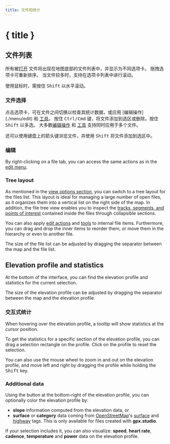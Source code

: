 ```yaml
---
title: 文件和统计
---
```


<script>
</script>

# { title }

## 文件列表

所有被[打开](./menu/file) 文件将出现在地图底部的文件列表中，并显示为不同选项卡。
拖拽选项卡可重新排序。
当文件较多时，支持在选项卡列表中进行滚动。

<DocsNote>

使用鼠标时，需按住 <kbd>Shift</kbd> 以水平滚动。

</DocsNote>

### 文件选择

点击选项卡，可在文件之间切换以检查其统计数据，或应用 [编辑操作] (./menu/edit) 和 [工具](./toolbar)。
按住 <kbd>Ctrl/Cmd</kbd> 键，将文件添加到选区或删除。按住 <kbd>Shift</kbd> 以多选。
大多数[编辑操作](./menu/edit) 和 [工具](./toolbar) 支持同时应用于多个文件。

<DocsNote>

还可以使用键盘上的箭头键浏览文件，并使用 <kbd>Shift</kbd> 将文件添加到选区中。

</DocsNote>

### 编辑

By right-clicking on a file tab, you can access the same actions as in the [edit menu](./menu/edit).

### Tree layout

As mentioned in the [view options section](./menu/view), you can switch to a tree layout for the files list.
This layout is ideal for managing a large number of open files, as it organizes them into a vertical list on the right side of the map.
In addition, the file tree view enables you to inspect the [tracks, segments, and points of interest](./gpx) contained inside the files through collapsible sections.

You can also apply [edit actions](./menu/edit) and [tools](./toolbar) to internal file items.
Furthermore, you can drag and drop the inner items to reorder them, or move them in the hierarchy or even to another file.

<DocsNote>

The size of the file list can be adjusted by dragging the separator between the map and the file list.

</DocsNote>

## Elevation profile and statistics

At the bottom of the interface, you can find the elevation profile and statistics for the current selection.

<DocsNote>

The size of the elevation profile can be adjusted by dragging the separator between the map and the elevation profile.

</DocsNote>

### 交互式统计

When hovering over the elevation profile, a tooltip will show statistics at the cursor position.

To get the statistics for a specific section of the elevation profile, you can drag a selection rectangle on the profile.
Click on the profile to reset the selection.

You can also use the mouse wheel to zoom in and out on the elevation profile, and move left and right by dragging the profile while holding the <kbd>Shift</kbd> key.

### Additional data

Using the <kbd><ChartNoAxesColumn size="16" class="inline-block" style="margin-bottom: 2px"/></kbd> button at the bottom-right of the elevation profile, you can optionally color the elevation profile by:

- **slope** information computed from the elevation data, or
- **surface** or **category** data coming from <a href="https://www.openstreetmap.org/" target="_blank">OpenStreetMap</a>'s <a href="https://wiki.openstreetmap.org/wiki/Key:surface" target="_blank">surface</a> and <a href="https://wiki.openstreetmap.org/wiki/Key:highway" target="_blank">highway</a> tags.
  This is only available for files created with **gpx.studio**.

If your selection includes it, you can also visualize: **speed**, **heart rate**, **cadence**, **temperature** and **power** data on the elevation profile.
